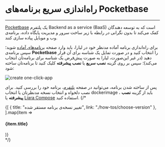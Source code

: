 

<Layout>
<Head>
<title>مستندات راه‌اندازی سریع برنامه‌های pocketbase - لیارا</title>
</Head>

# راه‌اندازی سریع برنامه‌های Pocketbase
<hr className="mb-2" />

<a href="https://pocketbase.io/" className="text-[#2196f3] ">Pocketbase</a> 
یک پلتفرم Backend as a service (BaaS) است که به توسعه دهندگان کمک می‌کند تا بدون نگرانی در رابطه با زیر ساخت سرور و مدیریت پایگاه داده، برنامه‌ی وب و موبایل پیاده سازی کنند.
<div className="h-4" />

برای راه‌اندازی برنامه آماده مدنظر خود در لیارا، باید وارد صفحه <a href="https://console.liara.ir/one-click-apps" className="text-[#2196f3] ">برنامه‌های آماده</a> شوید؛ سپس برنامه‌ی <b>Pocketbase</b> 
را انتخاب کنید و در صورت تمایل یک شناسه برای آن قرار دهید (در غیر این‌صورت، لیارا به صورت پیش‌فرض یک شناسه برای برنامه‌تان انتخاب می‌کند)؛ سپس بر روی گزینه **نصب سریع** یا **نصب پیشرفته** کلیک کنید تا برنامه‌تان ساخته شود:
<div className="h-4" />
<img src="https://files.liara.ir/docs/pocketbase/create-pocketbase-one-click-app.gif" alt="create one-click-app" />

<div className="h-4" />

پس از ساخته شدن برنامه، می‌توانید در صفحه <a href="https://console.liara.ir/apps" className="text-[#2196f3] ">پلتفرم</a>، برنامه خود را بررسی کنید. برای نصب دلخواه و انتخاب نسخه مدنظرتان یا انتخاب dockerimage ، باید از گزینه **نصب پیشرفته** یا <a href="/one-click-apps/liara-compose/about/" className="text-[#2196f3]">Liara Compose</a> استفاده کنید. 
{/* 
<Section id="see-also" title="همچنین بخوانید:" />

<div className='h-2' />
<div className="grid md:grid-cols-1 gap-4">
            {[
      {
        title: "تغییر نسخه‌ی برنامه مستقر شده",
        link: "./how-tos/choose-version"
      },
  ].map(item =>
    <Link href={item.link}>
    <Card className="flex cursor-pointer w-full items-center justify-between">
        <div className="flex items-center gap-3">
        <h4>
            {item.title}
        </h4>
        </div>
        <GoArrowLeft className="ml-1" />
    </Card>
    </Link>
            )}
</div>
 */}

</Layout>